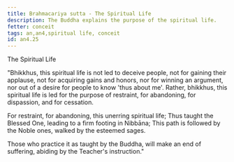 ```yaml
---
title: Brahmacariya sutta - The Spiritual Life
description: The Buddha explains the purpose of the spiritual life.
fetter: conceit
tags: an,an4,spiritual life, conceit
id: an4.25
---
```


The Spiritual Life

"Bhikkhus, this spiritual life is not led to deceive people, not for gaining their applause, not for acquiring gains and honors, nor for winning an argument, nor out of a desire for people to know 'thus about me'. Rather, bhikkhus, this spiritual life is led for the purpose of restraint, for abandoning, for dispassion, and for cessation.

For restraint, for abandoning,
this unerring spiritual life;
Thus taught the Blessed One,
leading to a firm footing in Nibbāna;
This path is followed by the Noble ones,
walked by the esteemed sages.

Those who practice it as taught by the Buddha,
will make an end of suffering,
abiding by the Teacher's instruction."